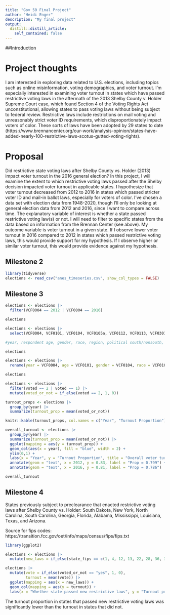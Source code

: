 ```yaml
---
title: "Gov 50 Final Project"
author: "Heidi Enger"
description: "My final project"
output:
  distill::distill_article:
    self_contained: false
---
```


##Introduction

# Project thoughts

I am interested in exploring data related to U.S. elections, including topics such as online misinformation, voting demographics, and voter turnout. I'm especially interested in examining voter turnout in states which have passed restrictive voting laws in the aftermath of the 2013 Shelby County v. Holder Supreme Court case, which found Section 4 of the Voting Rights Act unconstitutional, allowing states to pass voting laws without being subject to federal review. Restrictive laws include restrictions on mail voting and unreasonably strict voter ID requirements, which disproportionately impact voters of color. These sorts of laws have been adopted by 29 states to date (https://www.brennancenter.org/our-work/analysis-opinion/states-have-added-nearly-100-restrictive-laws-scotus-gutted-voting-rights).

# Proposal

Did restrictive state voting laws after Shelby County vs. Holder (2013) impact voter turnout in the 2016 general election? In this project, I will examine the extent to which restrictive voting laws passed after the Shelby decision impacted voter turnout in applicable states. I hypothesize that voter turnout decreased from 2012 to 2016 in states which passed stricter voter ID and mail-in ballot laws, especially for voters of color. I've chosen a data set with election data from 1948-2020, though I'll only be looking at general election data from 2012 and 2016, since I want to compare across time. The explanatory variable of interest is whether a state passed restrictive voting law(s) or not. I will need to filter to specific states from the data based on information from the Brennan Center (see above). My outcome variable is voter turnout in a given state. If I observe lower voter turnout in 2016 compared to 2012 in states which passed restrictive voting laws, this would provide support for my hypothesis. If I observe higher or similar voter turnout, this would provide evidence against my hypothesis. 

## Milestone 2
```r
library(tidyverse)
elections <- read_csv("anes_timeseries.csv", show_col_types = FALSE)

```

## Milestone 3
```r
elections <- elections |>
  filter(VCF0004 == 2012 | VCF0004 == 2016)

elections
```


```r
elections <- elections |>
  select(VCF0004, VCF0101, VCF0104, VCF0105a, VCF0112, VCF0113, VCF0301, VCF0310, VCF0701, VCF0702, VCF0703, VCF0748, VCF0750, VCF0803, VCF0901a, VCF9150)

#year, respondent age, gender, race, region, political south/nonsouth, party identification, interest in elections, registered to vote, did respondent vote, register and turnout summary, voted on election day or before, voted in person or absentee, liberal/conservative scale, state code, registration status

elections
```

```r
elections <- elections |>
  rename(year = VCF0004, age = VCF0101, gender = VCF0104, race = VCF0105a, region = VCF0112, poli_south = VCF0113, party = VCF0301, interest = VCF0310, registered = VCF0701, voted = VCF0702, turnout_summary = VCF0703, vote_day = VCF0748, vote_method = VCF0750, lib_scale = VCF0803, state_fips = VCF0901a)

elections
```

```r
elections <- elections |>
  filter(voted == 2 | voted == 1) |>
  mutate(voted_or_not = if_else(voted == 2, 1, 0))

turnout_props <- elections |>
  group_by(year) |>
  summarize(turnout_prop = mean(voted_or_not))

knitr::kable(turnout_props, col.names = c("Year", "Turnout Proportion"))

overall_turnout <- elections |>
  group_by(year) |>
  summarize(turnout_prop = mean(voted_or_not)) |>
  ggplot(mapping = aes(y = turnout_prop)) +
  geom_col(aes(x = year), fill = "blue", width = 2) +
  ylim(0,1) +
  labs(x = "Year", y = "Turnout Proportion", title = "Overall voter turnout in 2012 vs. 2016") +
  annotate(geom = "text", x = 2012, y = 0.83, label = "Prop = 0.799") +
  annotate(geom = "text", x = 2016, y = 0.81, label = "Prop = 0.786")

overall_turnout
```


## Milestone 4

States previously subject to preclearance that enacted restrictive voting laws after Shelby County vs. Holder: South Dakota, New York, North Carolina, South Carolina, Georgia, Florida, Alabama, Mississippi, Louisiana, Texas, and Arizona. 

Source for fips codes: https://transition.fcc.gov/oet/info/maps/census/fips/fips.txt


```r
library(ggplot2)

elections <- elections |>
  mutate(new_laws = if_else(state_fips == c(1, 4, 12, 13, 22, 28, 36, 37, 45, 46, 48), "Restrictive laws", "No new laws"))

elections |>
  mutate(vote = if_else(voted_or_not == "yes", 1, 0),
         turnout = mean(vote)) |>
  ggplot(mapping = aes(x = new_laws)) +
  geom_col(mapping = aes(y = turnout)) +
  labs(x = "Whether state passed new restrictive laws", y = "Turnout proportion", title = "Turnout in states that passed restrictive laws vs. states that didn't")

```
The turnout proportion in states that passed new restrictive voting laws was significantly lower than the turnout in states that did not. 





